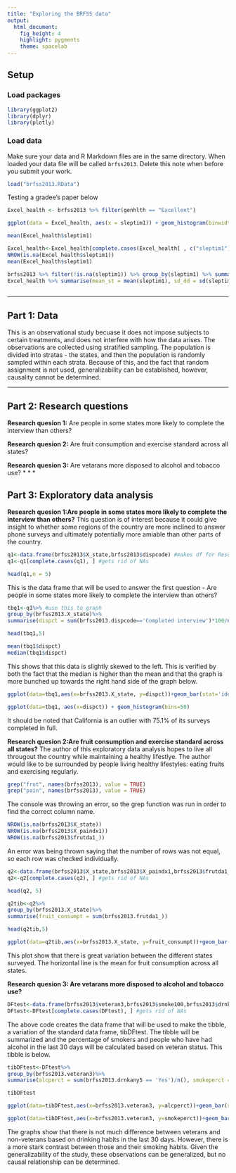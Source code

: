 ```yaml
---
title: "Exploring the BRFSS data"
output: 
  html_document: 
    fig_height: 4
    highlight: pygments
    theme: spacelab
---
```


## Setup

### Load packages

```r
library(ggplot2)
library(dplyr)
library(plotly)
```

### Load data

Make sure your data and R Markdown files are in the same directory. When loaded
your data file will be called `brfss2013`. Delete this note when before you submit 
your work. 

```r
load("brfss2013.RData")
```

Testing a gradee's paper below
```r
Excel_health <- brfss2013 %>% filter(genhlth == "Excellent")

ggplot(data = Excel_health, aes(x = sleptim1)) + geom_histogram(binwidth = 1)

mean(Excel_health$sleptim1)

Excel_health<-Excel_health[complete.cases(Excel_health[ , c("sleptim1")]),]
NROW(is.na(Excel_health$sleptim1))
mean(Excel_health$sleptim1)

brfss2013 %>% filter(!is.na(sleptim1)) %>% group_by(sleptim1) %>% summarise(count = n())
Excel_health %>% summarise(mean_st = mean(sleptim1), sd_dd = sd(sleptim1), n = n())



```

* * *

## Part 1: Data
This is an observational study becuase it does not impose subjects to certain treatments, and does not interfere with how the data arises. The observations are collected using stratified sampling. The population is divided into stratas - the states, and then the population is randomly sampled within each strata. Because of this, and the fact that random assignment is not used, generalizability can be established, however, causality cannot be determined. 

* * *

## Part 2: Research questions

**Research quesion 1:**
Are people in some states more likely to complete the interview than others?

**Research quesion 2:**
Are fruit consumption and exercise standard across all states?

**Research quesion 3:**
Are vetarans more disposed to alcohol and tobacco use?
* * *

## Part 3: Exploratory data analysis

**Research quesion 1:Are people in some states more likely to complete the interview than others?**
This question is of interest because it could give insight to whether some regions of the country are more inclined to answer phone surveys and ultimately potentially more amiable than other parts of the country.
```r
q1<-data.frame(brfss2013$X_state,brfss2013$dispcode) #makes df for Research question #1
q1<-q1[complete.cases(q1), ] #gets rid of NAs

head(q1,n = 5)
```
This is the data frame that will be used to answer the first question - Are people in some states more likely to complete the interview than others?

```r
tbq1<-q1%>% #use this to graph
group_by(brfss2013.X_state)%>%
summarise(dispct = sum(brfss2013.dispcode=='Completed interview')*100/n())

head(tbq1,5)

mean(tbq1$dispct)
median(tbq1$dispct)
```

This shows that this data is slightly skewed to the left. This is verified by both the fact that the median is higher than the mean and that the graph is more bunched up towards the right hand side of the graph below.

```r
ggplot(data=tbq1,aes(x=brfss2013.X_state, y=dispct))+geom_bar(stat='identity', fill='#99badd', colour='black') + geom_hline(aes(yintercept=mean(dispct)))

ggplot(data=tbq1, aes(x=dispct)) + geom_histogram(bins=50)

```

It should be noted that California is an outlier with 75.1% of its surveys completed in full.

**Research quesion 2:Are fruit consumption and exercise standard across all states?**
The author of this exploratory data analysis hopes to live all througout the country while maintaining a healthy lifestlye. The author would like to be surrounded by people living healthy lifestyles: eating fruits and exercising regularly.
```r
grep("frut", names(brfss2013), value = TRUE)
grep("pain", names(brfss2013), value = TRUE)
```

The console was throwing an error, so the grep function was run in order to find the correct column name.
```r
NROW(is.na(brfss2013$X_state))
NROW(is.na(brfss2013$X_paindx1))
NROW(is.na(brfss2013$frutda1_))
```
An error was being thrown saying that the number of rows was not equal, so each row was checked individually.

```r
q2<-data.frame(brfss2013$X_state,brfss2013$X_paindx1,brfss2013$frutda1_)
q2<-q2[complete.cases(q2), ] #gets rid of NAs

head(q2, 5)

q2tib<-q2%>%
group_by(brfss2013.X_state)%>%
summarise(fruit_consumpt = sum(brfss2013.frutda1_))

head(q2tib,5)

ggplot(data=q2tib,aes(x=brfss2013.X_state, y=fruit_consumpt))+geom_bar(stat='identity', width = 0.5,fill = "#99badd",colour='black' ) + geom_hline(aes(yintercept=mean(fruit_consumpt)))

```

This plot show that there is great variation between the different states surveyed. The horizontal line is the mean for fruit consumption across all states.

**Research quesion 3: Are vetarans more disposed to alcohol and tobacco use?**
```r
DFtest<-data.frame(brfss2013$veteran3,brfss2013$smoke100,brfss2013$drnkany5) #makes df for Research question #3 pt2
DFtest<-DFtest[complete.cases(DFtest), ] #gets rid of NAs
```

The above code creates the data frame that will be used to make the tibble, a variation of the standard data frame, tibDFtest. The tibble will be summarized and the percentage of smokers and people who have had alcohol in the last 30 days will be calculated based on veteran status. This tibble is below.

```r
tibDFtest<-DFtest%>%
group_by(brfss2013.veteran3)%>%
summarise(alcperct = sum(brfss2013.drnkany5 == 'Yes')/n(), smokeperct = sum(brfss2013.smoke100 == 'Yes')/n())

tibDFtest
```

```r
ggplot(data=tibDFtest,aes(x=brfss2013.veteran3, y=alcperct))+geom_bar(stat='identity', width = 0.5,fill = "#99badd",colour='black' )

ggplot(data=tibDFtest,aes(x=brfss2013.veteran3, y=smokeperct))+geom_bar(stat='identity', fill='#99badd', colour='black')

```

The graphs show that there is not much difference between veterans and non-veterans based on drinking habits in the last 30 days. However, there is a more stark contrast between those and their smoking habits. Given the generalizability of the study, these observations can be generalized, but no causal relationship can be determined.